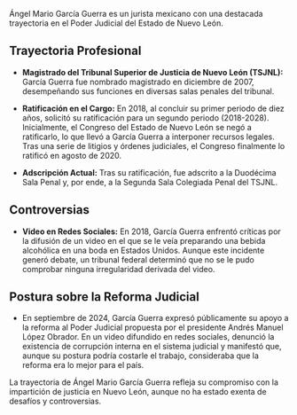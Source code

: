 Ángel Mario García Guerra es un jurista mexicano con una destacada trayectoria en el Poder Judicial del Estado de Nuevo León.

## Trayectoria Profesional

- **Magistrado del Tribunal Superior de Justicia de Nuevo León (TSJNL):** García Guerra fue nombrado magistrado en diciembre de 2007, desempeñando sus funciones en diversas salas penales del tribunal.

- **Ratificación en el Cargo:** En 2018, al concluir su primer periodo de diez años, solicitó su ratificación para un segundo periodo (2018-2028). Inicialmente, el Congreso del Estado de Nuevo León se negó a ratificarlo, lo que llevó a García Guerra a interponer recursos legales. Tras una serie de litigios y órdenes judiciales, el Congreso finalmente lo ratificó en agosto de 2020.

- **Adscripción Actual:** Tras su ratificación, fue adscrito a la Duodécima Sala Penal y, por ende, a la Segunda Sala Colegiada Penal del TSJNL.

## Controversias

- **Video en Redes Sociales:** En 2018, García Guerra enfrentó críticas por la difusión de un video en el que se le veía preparando una bebida alcohólica en una boda en Estados Unidos. Aunque este incidente generó debate, un tribunal federal determinó que no se le pudo comprobar ninguna irregularidad derivada del video.

## Postura sobre la Reforma Judicial

- En septiembre de 2024, García Guerra expresó públicamente su apoyo a la reforma al Poder Judicial propuesta por el presidente Andrés Manuel López Obrador. En un video difundido en redes sociales, denunció la existencia de corrupción interna en el sistema judicial y manifestó que, aunque su postura podría costarle el trabajo, consideraba que la reforma era lo mejor para el país.

La trayectoria de Ángel Mario García Guerra refleja su compromiso con la impartición de justicia en Nuevo León, aunque no ha estado exenta de desafíos y controversias.
